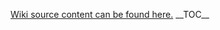 ﻿<a href='https://github.com/department-of-veterans-affairs/ES-ASG/raw/master/Projects/ES%20ASG/ES%20ASG%20API%20Playbook%20Project/Content/04.00%20ASG_API%20Playbook_API%20Contracts_Section\media'>Wiki source content can be found here.</a>
__TOC__


